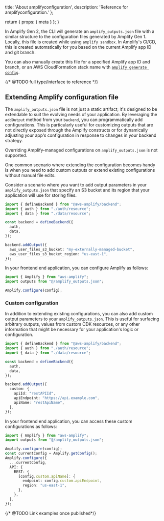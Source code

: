   title: 'About amplifyconfiguration',
  description: 'Reference for amplifyconfiguration.'
};

  return {
    props: {
      meta
    }
  };
}

In Amplify Gen 2, the CLI will generate an `amplify_outputs.json` file with a similar structure to the configuration files generated by Amplify Gen 1. Locally, this file is created while using `amplify sandbox`. In Amplify's CI/CD, this is created automatically for you based on the current Amplify app ID and git branch.

You can also manually create this file for a specified Amplify app ID and branch, or an AWS CloudFormation stack name with [`amplify generate config`](/gen2/reference/cli-commands#amplify-generate-config).

{/* @TODO full type/interface to reference */}

## Extending Amplify configuration file

The `amplify_outputs.json` file is not just a static artifact; it's designed to be extendable to suit the evolving needs of your application. By leveraging the `addOutput` method from your `backend`, you can programmatically add configurations. This is particularly useful for customizing outputs that are not directly exposed through the Amplify constructs or for dynamically adjusting your app's configuration in response to changes in your backend strategy.

<Callout warning>

Overriding Amplify-managed configurations on `amplify_outputs.json` is not supported.

</Callout>

One common scenario where extending the configuration becomes handy is when you need to add custom outputs or extend existing configurations without manual file edits.

Consider a scenario where you want to add output parameters in your `amplify_outputs.json` that specify an S3 bucket and its region that your application will use for storing files.

```ts title="amplify/backend.ts"
import { defineBackend } from "@aws-amplify/backend";
import { auth } from "./auth/resource";
import { data } from "./data/resource";

const backend = defineBackend({
  auth, 
  data, 
});

backend.addOutput({
  aws_user_files_s3_bucket: "my-externally-managed-bucket",
  aws_user_files_s3_bucket_region: "us-east-1",
});
```

In your frontend end application, you can configure Amplify as follows:

```ts title="src/index.ts"
import { Amplify } from "aws-amplify";
import outputs from "@/amplify_outputs.json";

Amplify.configure(config);
```

### Custom configuration

In addition to extending existing configurations, you can also add custom output parameters to your `amplify_outputs.json`. This is useful for surfacing arbitrary outputs, values from custom CDK resources, or any other information that might be necessary for your application's logic or configuration.

```ts title="amplify/backend.ts"
import { defineBackend } from "@aws-amplify/backend";
import { auth } from "./auth/resource";
import { data } from "./data/resource";

const backend = defineBackend({
  auth, 
  data, 
});

backend.addOutput({
  custom: {
    apiId: "restAPIId",
    apiEndpoint: "https://api.example.com",
    apiName: "restApiName",
  },
});
```


In your frontend end application, you can access these custom configurations as follows:

```ts title="src/index.ts"
import { Amplify } from "aws-amplify";
import outputs from "@/amplify_outputs.json";

Amplify.configure(config);
const currentConfig = Amplify.getConfig(); 
Amplify.configure({
  ...currentConfig,
  API: {
    REST: {
      [config.custom.apiName]: {
        endpoint: config.custom.apiEndpoint,
        region: "us-east-1",
      },
    },
  },
});
```

{/* @TODO  Link examples once published*/}

